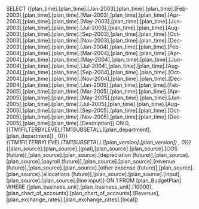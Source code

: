 SELECT {[plan_time].[plan_time].[Jan-2003],[plan_time].[plan_time].[Feb-2003],[plan_time].[plan_time].[Mar-2003],[plan_time].[plan_time].[Apr-2003],[plan_time].[plan_time].[May-2003],[plan_time].[plan_time].[Jun-2003],[plan_time].[plan_time].[Jul-2003],[plan_time].[plan_time].[Aug-2003],[plan_time].[plan_time].[Sep-2003],[plan_time].[plan_time].[Oct-2003],[plan_time].[plan_time].[Nov-2003],[plan_time].[plan_time].[Dec-2003],[plan_time].[plan_time].[Jan-2004],[plan_time].[plan_time].[Feb-2004],[plan_time].[plan_time].[Mar-2004],[plan_time].[plan_time].[Apr-2004],[plan_time].[plan_time].[May-2004],[plan_time].[plan_time].[Jun-2004],[plan_time].[plan_time].[Jul-2004],[plan_time].[plan_time].[Aug-2004],[plan_time].[plan_time].[Sep-2004],[plan_time].[plan_time].[Oct-2004],[plan_time].[plan_time].[Nov-2004],[plan_time].[plan_time].[Dec-2004],[plan_time].[plan_time].[Jan-2005],[plan_time].[plan_time].[Feb-2005],[plan_time].[plan_time].[Mar-2005],[plan_time].[plan_time].[Apr-2005],[plan_time].[plan_time].[May-2005],[plan_time].[plan_time].[Jun-2005],[plan_time].[plan_time].[Jul-2005],[plan_time].[plan_time].[Aug-2005],[plan_time].[plan_time].[Sep-2005],[plan_time].[plan_time].[Oct-2005],[plan_time].[plan_time].[Nov-2005],[plan_time].[plan_time].[Dec-2005],[plan_time].[plan_time].[Description]} ON 0, {{TM1FILTERBYLEVEL(TM1SUBSETALL([plan_department].[plan_department]) , 0)}}*{{TM1FILTERBYLEVEL(TM1SUBSETALL([plan_version].[plan_version]) , 0)}}*{[plan_source].[plan_source].[goal],[plan_source].[plan_source].[COS (future)],[plan_source].[plan_source].[depreciation (future)],[plan_source].[plan_source].[payroll (future)],[plan_source].[plan_source].[revenue (future)],[plan_source].[plan_source].[other expense (future)],[plan_source].[plan_source].[allocations (future)],[plan_source].[plan_source].[input],[plan_source].[plan_source].[line input]} ON 1 FROM [plan_BudgetPlan] WHERE ([plan_business_unit].[plan_business_unit].[10000], [plan_chart_of_accounts].[plan_chart_of_accounts].[Revenue], [plan_exchange_rates].[plan_exchange_rates].[local])